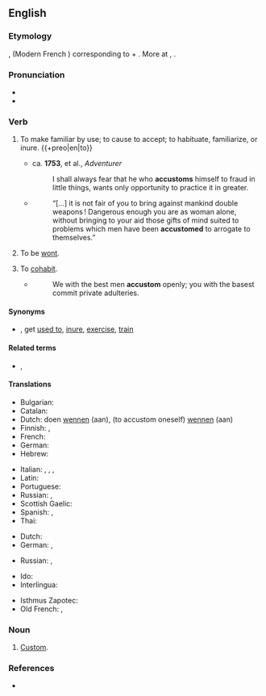 ==English==

===Etymology===
{{etyl|fro|en}} {{m|fro|acoustumer}}, {{m|fro|acustumer}} (Modern French {{m|fr|accoutumer}}) corresponding to {{m|fro|a||to, toward}} + {{m|fro|coustume|custom}}. More at {{m|en|custom}}, {{m|en|costume}}.

===Pronunciation===
* {{IPA|/ə.ˈkʌs.təm/|lang=en}}
* {{audio|en-us-accustom.ogg|Audio (US)|lang=en}}

===Verb===
{{en-verb}}

# {{lb|en|intransitive}} To make familiar by use; to cause to accept; to habituate, familiarize, or inure. {{+preo|en|to}}
#* ca. '''1753''', {{w|John Hawkesworth}} et al., ''Adventurer''
#*: I shall always fear that he who '''accustoms''' himself to fraud in little things, wants only opportunity to practice it in greater.
#* {{RQ:EHough PrqsPrc|I|0029}}
#*: “[…] it is not fair of you to bring against mankind double weapons&thinsp;! Dangerous enough you are as woman alone, without bringing to your aid those gifts of mind suited to problems which men have been '''accustomed''' to arrogate to themselves.”
# {{lb|en|intransitive|obsolete}} To be [[wont]].
#: {{rfquotek|Carew}}
# {{lb|en|intransitive|obsolete}} To [[cohabit]].
#* {{rfdate||and other bibliographic particulars}} {{w|John Milton}}
#*: We with the best men '''accustom''' openly; you with the basest commit private adulteries.

====Synonyms====
* {{l|en|habituate}}, get [[used to]], [[inure]], [[exercise]], [[train]]

====Related terms====
* {{l|en|custom}}, {{l|en|customary}}

====Translations====
{{trans-top|to make familiar by use}}
* Bulgarian: {{t+|bg|свиквам}}
* Catalan: {{t+|ca|acostumar}}
* Dutch: doen [[wennen]] (aan), (to accustom oneself) [[wennen]] (aan)
* Finnish: {{t+|fi|totuttaa}}, {{t+|fi|sopeuttaa}}
* French: {{t+|fr|accoutumer}}
* German: {{t+|de|gewöhnen}}
* Hebrew: {{t+|he|הסכין|tr=hee-skeen}}
{{trans-mid}}
* Italian: {{t|it|assuefarsi}}, {{t+|it|abituarsi}}, {{t+|it|adattarsi}}, {{t|it|familiarizzare}}
* Latin: {{t|la|assuefacio}}
* Portuguese: {{t+|pt|acostumar}}
* Russian: {{t+|ru|приуча́ть|impf}}, {{t+|ru|приучи́ть|pf}}
* Scottish Gaelic: {{t|gd|cleachd}}
* Spanish: {{t+|es|acostumbrarse}}, {{t+|es|habituar}}
* Thai: {{t+|th|คุ้นเคย|tr=khoon-khuey}}
{{trans-bottom}}

{{trans-top|to be wont}}
* Dutch: {{t+|nl|plegen}}
* German: {{t+|de|gewöhnen|alt=sich gewöhnen}} {{qualifier|to get used/accustomed to}}, {{t+|de|pflegen}}
{{trans-mid}}
* Russian: {{t+|ru|привыка́ть|impf}}, {{t+|ru|привы́кнуть|pf}} {{qualifier|to get used/accustomed to}}
{{trans-bottom}}

{{trans-see|cohabit}}

{{checktrans-top}}
* Ido: {{t+check|io|kustumar}}
* Interlingua: {{t-check|ia|accostumar}}
{{trans-mid}}
* Isthmus Zapotec: {{t-check|zai|rusiaa}}
* Old French: {{t-check|fro|acostumer}}, {{t-check|fro|acustumer}}
{{trans-bottom}}

===Noun===
{{en-noun}}

# {{lb|en|obsolete}} [[custom|Custom]].

===References===
* {{R:Webster 1913}}
